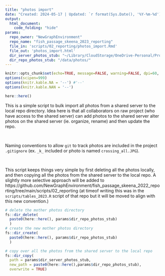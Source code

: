 ```yaml
---
title: "photos import"
date: "Created: 2024-05-17 | Updated: `r format(Sys.Date(), '%Y-%m-%d')`"
output: 
  html_document:
    code_folding: "hide"
params:
  repo_owner: "NewGraphEnvironment"
  repo_name: "fish_passage_skeena_2023_reporting"
  file_in: 'scripts/02_reporting/photos_import.Rmd'
  file_out: 'photos_import.html'
  dir_server_photos_stub: "~/Library/CloudStorage/OneDrive-Personal/Projects/2023_data/skeena/photos/"
  dir_repo_photos_stub: "/data/photos/"
---
```


```r
knitr::opts_chunk$set(echo=TRUE, message=FALSE, warning=FALSE, dpi=60, out.width = "100%", eval = FALSE)
options(scipen=999)
options(knitr.kable.NA = '--') #'--'
options(knitr.kable.NAN = '--')

```

```r
here::here()
```

This is a simple script to bulk import all photos from a shared server to the local repo directory. Idea here is that 
all collaborators on raw project (who have access to the shared server) can add photos to the shared server alter
photos on the shared server (ie. organize, rename) and then update the repo. 

<br>

Naming conventions to allow `git` to track photos are included in the project `.gitignore` (ex. `_k_` included or photo
is named `crossing_all.JPG`).

<br>

This script keeps things very simple by first deleting all the photos locally, and then copying all the photos from the shared server to the local repo. A slightly more selective approach will be added to https://github.com/NewGraphEnvironment/fish_passage_skeena_2022_reporting/tree/main/scripts/02_reporting (at timeof writing this was in the
`scripts/tables_2023.R` script of that repo but it will be moved to align with this new convention.)

```r


# delete the mother photos directory
fs::dir_delete(
  paste0(here::here(), params$dir_repo_photos_stub)
  )
# create the new mother photos directory
fs::dir_create(
  paste0(here::here(), params$dir_repo_photos_stub)
  )

# copy over all the photos from the shared server to the local repo
fs::dir_copy(
  path = params$dir_server_photos_stub,
  new_path = paste0(here::here(),params$dir_repo_photos_stub),
  overwrite = TRUE)
```

